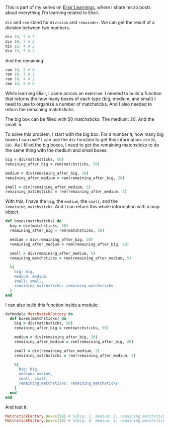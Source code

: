 <SmoothRender>

This is part of my series on [Elixir Learnings](/series/elixir-learnings), where I share micro posts about everything I'm learning related to Elixir.

`div` and `rem` stand for `division` and `remainder`. We can get the result of a division between two numbers.

```ruby
div 10, 2 # 5
div 10, 3 # 3
div 10, 4 # 2
div 10, 5 # 2
```

And the remaining:

```ruby
rem 10, 2 # 0
rem 10, 3 # 1
rem 10, 4 # 2
rem 10, 5 # 0
```

While learning Elixir, I came across an exercise: I needed to build a function that returns the how many boxes of each type (big, medium, and small) I need to use to organize a number of matchsticks. And I also needed to return the remaining matchsticks.

The big box can be filled with 50 matchsticks. The medium: 20. And the small: 5.

To solve this problem, I start with the big box. For a number `N`, how many big boxes I can use? I can use the `div` function to get this information: `div(N, 50)`. As I filled the big boxes, I need to get the remaining matchsticks to do the same thing with the medium and small boxes.

```ruby
big = div(matchsticks, 50)
remaining_after_big = rem(matchsticks, 50)

medium = div(remaining_after_big, 20)
remaining_after_medium = rem(remaining_after_big, 20)

small = div(remaining_after_medium, 5)
remaining_matchsticks = rem(remaining_after_medium, 5)
```

With this, I have the `big`, the `medium`, the `small`, and the `remaining_matchsticks`. And I can return this whole information with a map object.

```ruby
def boxes(matchsticks) do
  big = div(matchsticks, 50)
  remaining_after_big = rem(matchsticks, 50)

  medium = div(remaining_after_big, 20)
  remaining_after_medium = rem(remaining_after_big, 20)

  small = div(remaining_after_medium, 5)
  remaining_matchsticks = rem(remaining_after_medium, 5)

  %{
    big: big,
    medium: medium,
    small: small,
    remaining_matchsticks: remaining_matchsticks
  }
end
```

I can also build this function inside a module:

```ruby
defmodule MatchstickFactory do
  def boxes(matchsticks) do
    big = div(matchsticks, 50)
    remaining_after_big = rem(matchsticks, 50)

    medium = div(remaining_after_big, 20)
    remaining_after_medium = rem(remaining_after_big, 20)

    small = div(remaining_after_medium, 5)
    remaining_matchsticks = rem(remaining_after_medium, 5)

    %{
      big: big,
      medium: medium,
      small: small,
      remaining_matchsticks: remaining_matchsticks
    }
  end
end
```

And test it:

```ruby
MatchstickFactory.boxes(98) # %{big: 1, medium: 2, remaining_matchsticks: 3, small: 1}
MatchstickFactory.boxes(39) # %{big: 0, medium: 1, remaining_matchsticks: 4, small: 3}
```

</SmoothRender>
